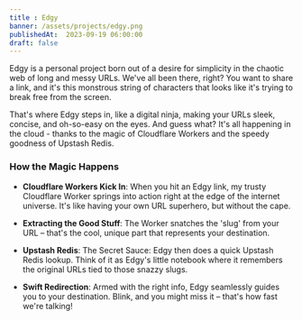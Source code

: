 ```yaml
---
title : Edgy
banner: /assets/projects/edgy.png
publishedAt:  2023-09-19 06:00:00
draft: false
---
```

Edgy is  a personal project born out of a desire for simplicity in the chaotic web of long and messy URLs. We've all been there, right? You want to share a link, and it's this monstrous string of characters that looks like it's trying to break free from the screen.

That's where Edgy steps in, like a digital ninja, making your URLs sleek, concise, and oh-so-easy on the eyes. And guess what? It's all happening in the cloud - thanks to the magic of Cloudflare Workers and the speedy goodness of Upstash Redis.

### How the Magic Happens
- **Cloudflare Workers Kick In**: When you hit an Edgy link, my trusty Cloudflare Worker springs into action right at the edge of the internet universe. It's like having your own URL superhero, but without the cape.

- **Extracting the Good Stuff**: The Worker snatches the 'slug' from your URL – that's the cool, unique part that represents your destination.

- **Upstash Redis**: The Secret Sauce: Edgy then does a quick Upstash Redis lookup. Think of it as Edgy's little notebook where it remembers the original URLs tied to those snazzy slugs.

- **Swift Redirection**: Armed with the right info, Edgy seamlessly guides you to your destination. Blink, and you might miss it – that's how fast we're talking!
